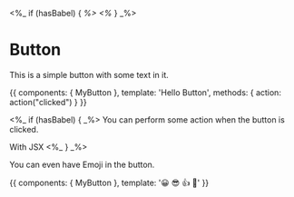 
<%_ if (hasBabel) { _%>
<%_ } _%>

<Meta title="MDX / Button" component={MyButton} />

# Button

<ArgsTable of={MyButton} />

This is a simple button with some text in it.

<Canvas>
  <Story name="With Text">
    {{
        components: { MyButton },
        template: '<my-button @click="action">Hello Button</my-button>',
        methods: { action: action("clicked") }
    }}
  </Story>
</Canvas>

<%_ if (hasBabel) { _%>
You can perform some action when the button is clicked.

<Canvas>
  <RMyButton onClick={linkTo('Button', 'With Some Emoji')}>With JSX</RMyButton>
</Canvas>
<%_ } _%>

You can even have Emoji in the button.

<Canvas>
  <Story name="With Some Emoji">
    {{
        components: { MyButton },
        template: '<my-button>😀 😎 👍 💯</my-button>'
    }}
  </Story>
</Canvas>
